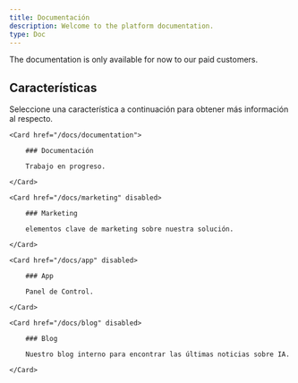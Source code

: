 ```yaml
---
title: Documentación
description: Welcome to the platform documentation.
type: Doc
---
```


<Callout>
  The documentation is only available for now to our paid customers.
</Callout>

## Características

Seleccione una característica a continuación para obtener más información al respecto.

<div className="grid sm:grid-cols-2 gap-4 mt-6">

```
<Card href="/docs/documentation">

    ### Documentación

    Trabajo en progreso.

</Card>

<Card href="/docs/marketing" disabled>

    ### Marketing

    elementos clave de marketing sobre nuestra solución.

</Card>

<Card href="/docs/app" disabled>

    ### App

    Panel de Control.

</Card>

<Card href="/docs/blog" disabled>

    ### Blog

    Nuestro blog interno para encontrar las últimas noticias sobre IA.

</Card>
```

</div>
